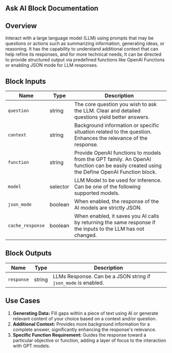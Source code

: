 ## Ask AI Block Documentation

## Overview

Interact with a large language model (LLM) using prompts that may be questions or actions such as summarizing information, generating ideas, or reasoning. It has the capability to understand additional context that can help refine its responses, and for more technical needs, It can be directed to provide structured output via predefined functions like OpenAI Functions or enabling JSON mode for LLM responses.

## Block Inputs

| Name             | Type     | Description                                                                                                                              |
| ---------------- | -------- | ---------------------------------------------------------------------------------------------------------------------------------------- |
| `question`       | string   | The core question you wish to ask the LLM. Clear and detailed questions yield better answers.                                            |
| `context`        | string   | Background information or specific situation related to the question. Enhances the relevance of the response.                            |
| `function`       | string   | Provide OpenAI functions to models from the GPT family. An OpenAI function can be easily created using the Define OpenAI Function block. |
| `model`          | selector | LLM Model to be used for inference. Can be one of the following supported models.                                                        |
| `json_mode`      | boolean  | When enabled, the response of the AI models are strictly JSON.                                                                           |
| `cache_response` | boolean  | When enabled, it saves you AI calls by returning the same response if the inputs to the LLM has not changed.                             |

## Block Outputs

| Name       | Type   | Description                                                    |
| ---------- | ------ | -------------------------------------------------------------- |
| `response` | string | LLMs Response. Can be a JSON string if `json_mode` is enabled. |

## Use Cases

1. **Generating Data:** Fill gaps within a piece of text using AI or generate relevant content of your choice based on a context and/or question.
2. **Additional Context:** Provides more background information for a complete answer, significantly enhancing the response's relevance.
3. **Specific Function Requirement:** Guides the response toward a particular objective or function, adding a layer of focus to the interaction with GPT models.
